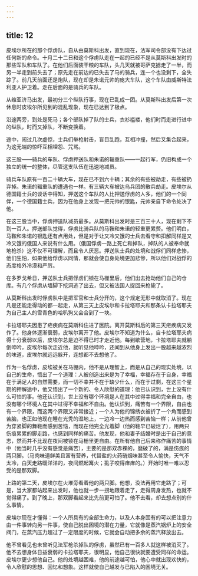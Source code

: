 ```yaml
---
---
---
```

title: 12
---





皮埃尔所在的那个俘虏队，自从由莫斯科出发，直到现在，法军司令部没有下达过任何新的命令。十月二十二日和这个俘虏队走在一起的已经不是从莫斯科出发时的那些军队和车队了。在他们后面装干粮的车队，头几天就被哥萨克掳走了一半，而另一半走到前头去了；原先走在前边的已失去了马的骑兵，连一个也没剩下，全失踪了。前几天前面还是炮队，现在却是朱诺元帅的庞大车队，这个车队由威斯特法利亚人护卫着。走在后面的是骑兵的车队。

从维亚济马出发，最初分三个纵队行事，现在已乱成一团。从莫斯科出发后第一次休息时皮埃尔所见到的混乱现象，现在已达到了极点。

沿途两旁，到处是死马；各个部队掉了队的士兵，衣衫褴褛，他们时而走进行进中的纵队，时而又掉队，不断变换着。

途中，闹过几次虚惊，士兵们举枪射击，盲目乱跑，互相冲撞，然后又集合起来，为这无端的惊吓互相埋怨、咒骂。

这三股——骑兵的车队、俘虏押送队和朱诺的辎重队——一起行军，仍旧构成一个独立的统一的整体，尽管这支队伍在迅速地减员。

骑兵车队原有一百二十辆大车，现在已不到六十辆；其余的有些被劫走，有些被扔弃掉。朱诺的辎重队的遭遇也一样。有三辆大车被达乌兵团的散兵劫走。皮埃尔从德国籍士兵的谈话中得知，押送这个车队的人比押送俘虏的人多，他们的一个同伴，一个德国籍士兵，因为在他身上发现一把元帅的银匙，元帅亲自下命令处决了他。

在这三股当中，俘虏押送队减员最多。从莫斯科出发时是三百三十人，现在剩下不到一百人。押送部队觉得，俘虏比骑兵队的马鞍和朱诺的轻重更累赘。他们明白，马鞍和朱诺的银匙还有点用处，但是对于让又冷又饿的士兵去看守和扣解同样是又冷又饿的俄国人来说有什么用。（俄国俘虏一路上死亡和掉队，掉队的人被奉命就地枪杀）这不仅不可理解，而且令人厌恶。押送队士兵的处境和战俘们同样悲惨，他们生怕，如果他给俘虏以同情，那就会使自身处境更加悲惨，所以他们对战俘的态度格外冷漠和严厉。

在多罗戈希日，押送队士兵把俘虏们锁在马栅里后，他们出去抢劫他们自己的仓库。有几个俘虏从墙脚下挖洞逃了出去，但又被法国人捉回来枪毙了。

从莫斯科出发时俘虏队中是把军官和士兵分开的，这个规定无形中就取消了。现在凡是还能走得动的都一起走，从第三天上皮埃尔和卡拉塔耶夫和那条认卡拉塔耶夫为自己主人的雪青色的哈叭狗又会合到了一块。

卡拉塔耶夫因患了疟疾病在莫斯科住进了医院。离开莫斯科后的第三天疟疾病又发作了。他身体逐渐衰弱，皮埃尔离开了他。皮埃尔不知道为什么，自卡拉塔耶夫病得十分衰弱以后，皮埃尔总是迫不得已时才走近他。每到歇营地，卡拉塔耶夫就躺倒呻吟，皮埃尔每次走近他，就听见他呻吟，还闻到从他身上发出一股越来越浓烈的味道，皮埃尔就远远躲开，连想都不去想他了。

作为一名俘虏，皮埃被关在马棚内，他不是从理智上，而是从自己的现实处境，以自己的生命，悟出了一个道理：人被创造出来是为了幸福，幸福存在于自身，幸福在于满足人的自然需要，而一切不幸并不在于缺少什么，而在于过剩，在这三个星期的押解途中，他又悟出了一个新的、令人欣慰的道理：他已认识到，世上没有什么可怕的事。他还认识到，世上没有哪个环境是人在其中过得幸福和完全自由，也没有哪个环境人在其中过得不幸福和不自由。他认识到，痛苦有一个界限，自由也有一个界限，而这两个界限又非常接近；一个人为他的锦绣衣被折了一个角而感到苦脑，也正如他现在睡在光秃的湿地上，一边冷一边热而感到苦恼一样；从前他曾为穿紧脚的舞鞋而感到苦恼，而现在他完全光着脚（他的鞋早已破烂了），用两只伤痕累累的脚走路，也感到同样的痛苦。他发现，他和妻子结婚时是出于自己的意志，然而并不比现在夜间被锁在马栅里更自由。在所有他自己后来称作痛苦的事情中（他当时几乎没有感觉是痛苦），主要的是那双赤裸的，磨破了的，满是伤痕的两只脚。（马肉味道鲜美且富有营养，代替盐的火药硝烟味甚至令人愉快，天气不太冷，白天走路暖洋洋的，夜间燃起篝火；虱子咬得痒痒的。）开始时唯一难以忍受的是那双脚。

上路的第二天，皮埃尔在火堆旁看着他的两只脚。他想，没法再用它走路了；可是，当大家都站起来出发时，他也就一步一拐地跟着走了，走得周身发热，也就不觉得痛了。到了晚上，那双脚看起来比先前更可怕了。他不去看，却去想点别的什么事情。

皮埃尔现在才懂得：一个人所具有的全部生命力，以及人本身固有的可以把注意力由一件事转向另一件事，使自己脱出困境的潜在力量，它就像是蒸汽锅炉上的安全阀门，在蒸汽压力超过了一定限度的时候，它就会自动把多余的蒸汽释放出去。

他不曾看见也未曾听见法军枪杀掉队的俘虏，虽然已有一百多人就这样被消灭了。他不去想身体日益衰弱的卡拉塔耶夫，很明显，他自己很快就要遭受同样的命运。皮埃尔更少想他自己。他的处境越困难，他的前途越可怕，他心中就出现欢快的，令人欣慰的思想、回忆和想象。这样就使自己越发与已陷入的困境无关。